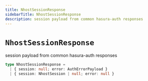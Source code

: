```yaml
---
title: NhostSessionResponse
sidebarTitle: NhostSessionResponse
description: session payload from common hasura-auth responses
---
```


# `NhostSessionResponse`

session payload from common hasura-auth responses

```ts
type NhostSessionResponse =
  | { session: null; error: AuthErrorPayload }
  | { session: NhostSession | null; error: null }
```
